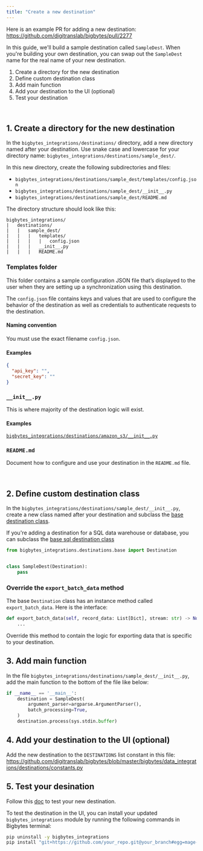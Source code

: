 ```yaml
---
title: "Create a new destination"
---
```


Here is an example PR for adding a new destination: https://github.com/digitranslab/bigbytes/pull/2277

In this guide, we'll build a sample destination called `SampleDest`. When you're building your own destination, you can swap out the `SampleDest` name for the real name of your new destination.

1. Create a directory for the new destination
1. Define custom destination class
1. Add main function
1. Add your destination to the UI (optional)
1. Test your destination

<br />

## 1. Create a directory for the new destination

In the `bigbytes_integrations/destinations/` directory, add a new directory named after your destination.
Use snake case and lowercase for your directory name: `bigbytes_integrations/destinations/sample_dest/`.

In this new directory, create the following subdirectories and files:

- `bigbytes_integrations/destinations/sample_dest/templates/config.json`
- `bigbytes_integrations/destinations/sample_dest/__init__.py`
- `bigbytes_integrations/destinations/sample_dest/README.md`

The directory structure should look like this:

```
bigbytes_integrations/
|   destinations/
|   |   sample_dest/
|   |   |   templates/
|   |   |   |   config.json
|   |   |   __init__.py
|   |   |   README.md
```

### Templates folder

This folder contains a sample configuration JSON file that’s
displayed to the user when they are setting up a synchronization using this destination.

The `config.json` file contains keys and values that are used to configure the
behavior of the destination as well as credentials to authenticate requests to the destination.

#### Naming convention

You must use the exact filename `config.json`.

#### Examples

```json
{
  "api_key": "",
  "secret_key": ""
}
```

### `__init__.py`

This is where majority of the destination logic will exist.

#### Examples

[`bigbytes_integrations/destinations/amazon_s3/__init__.py`](https://github.com/digitranslab/bigbytes/blob/master/bigbytes_integrations/bigbytes_integrations/destinations/amazon_s3/__init__.py)

### `README.md`

Document how to configure and use your destination in the `README.md` file.

<br />

## 2. Define custom destination class

In the `bigbytes_integrations/destinations/sample_dest/__init__.py`,
create a new class named after your destination and subclass the
[base destination class](https://github.com/digitranslab/bigbytes/blob/master/bigbytes_integrations/bigbytes_integrations/destinations/base.py).

If you're adding a destination for a SQL data warehouse or database, you can subclass the
[base sql destination class](https://github.com/digitranslab/bigbytes/blob/master/bigbytes_integrations/bigbytes_integrations/destinations/sql/base.py)

```python
from bigbytes_integrations.destinations.base import Destination


class SampleDest(Destination):
    pass
```

### Override the `export_batch_data` method

The base `Destination` class has an instance method called `export_batch_data`. Here is the interface:

```python
def export_batch_data(self, record_data: List[Dict], stream: str) -> None:
    ...
```

Override this method to contain the logic for exporting data that is specific to your destination.


## 3. Add main function

In the file `bigbytes_integrations/destinations/sample_dest/__init__.py`, add the main function to the bottom of the file
like below:

```python
if __name__ == '__main__':
    destination = SampleDest(
        argument_parser=argparse.ArgumentParser(),
        batch_processing=True,
    )
    destination.process(sys.stdin.buffer)
```

## 4. Add your destination to the UI (optional)

Add the new destination to the `DESTINATIONS` list constant in this file: https://github.com/digitranslab/bigbytes/blob/master/bigbytes/data_integrations/destinations/constants.py

## 5. Test your desination

Follow this [doc](https://github.com/digitranslab/bigbytes/tree/master/bigbytes_integrations) to test your new destination.

To test the destination in the UI, you can install your updated `bigbytes_integrations` module by running the following commands in Bigbytes terminal:
```bash
pip uninstall -y bigbytes_integrations
pip install "git+https://github.com/your_repo.git@your_branch#egg=mage-integrations&subdirectory=bigbytes_integrations"
```
